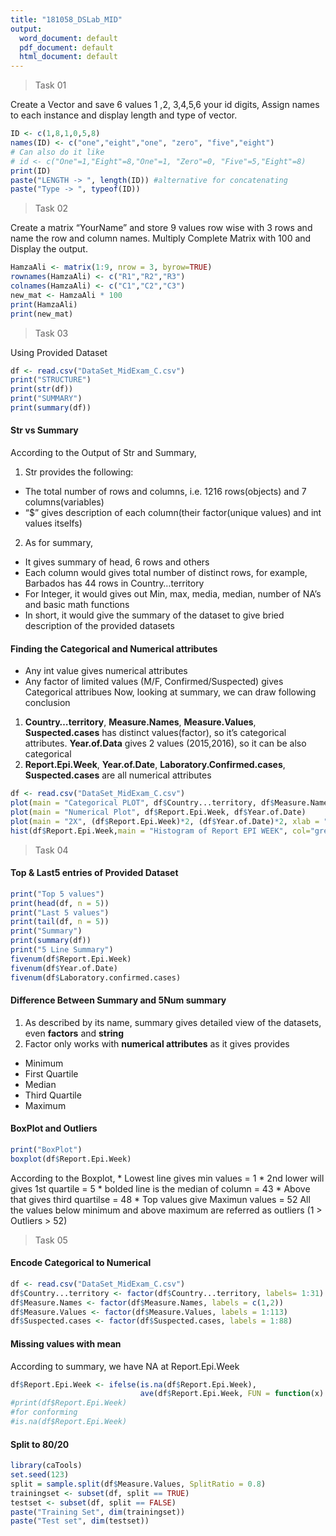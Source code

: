 ---
title: "181058_DSLab_MID"
output:
  word_document: default
  pdf_document: default
  html_document: default
---

>Task 01

Create a Vector and save 6 values 1 ,2, 3,4,5,6 your id digits, Assign names to each instance and display length and type of vector.

```{r}
ID <- c(1,8,1,0,5,8)
names(ID) <- c("one","eight","one", "zero", "five","eight")
# Can also do it like 
# id <- c("One"=1,"Eight"=8,"One"=1, "Zero"=0, "Five"=5,"Eight"=8)
print(ID)
paste("LENGTH -> ", length(ID)) #alternative for concatenating
paste("Type -> ", typeof(ID)) 
```

>Task 02

Create a matrix "YourName" and store 9 values row wise with 3 rows and name the row and column names. Multiply Complete Matrix with 100 and Display the output.

```{r}
HamzaAli <- matrix(1:9, nrow = 3, byrow=TRUE)
rownames(HamzaAli) <- c("R1","R2","R3")
colnames(HamzaAli) <- c("C1","C2","C3")
new_mat <- HamzaAli * 100
print(HamzaAli)
print(new_mat)
```

>Task 03

Using Provided Dataset

```{r}
df <- read.csv("DataSet_MidExam_C.csv")
print("STRUCTURE")
print(str(df))
print("SUMMARY")
print(summary(df))
```
#### Str vs Summary
According to the Output of Str and Summary, 

1. Str provides the following:
  +   The total number of rows and columns, i.e. 1216 rows(objects) and 7 columns(variables)
  +   "$" gives description of each column(their factor(unique values) and int values itselfs)
  
2. As for summary, 
  +   It gives summary of head, 6 rows and others
  +   Each column would gives total number of distinct rows, for example, Barbados has 44 rows in Country...territory
  +   For Integer, it would gives out Min, max, media, median, number of NA's and basic math functions
  +   In short, it would give the summary of the dataset to give bried description of the provided datasets
  
#### Finding the Categorical and Numerical attributes 
  *   Any int value gives numerical attributes
  *   Any factor of limited values (M/F, Confirmed/Suspected) gives Categorical attribues
Now, looking at summary, we can draw following conclusion
  1.  **Country...territory**, **Measure.Names**, **Measure.Values**, **Suspected.cases** has distinct values(factor), so it's categorical attributes. **Year.of.Data** gives 2 values (2015,2016), so it can be also categorical 
  2.  **Report.Epi.Week**, **Year.of.Date**, **Laboratory.Confirmed.cases**, **Suspected.cases** are all numerical attributes
  
```{r}
df <- read.csv("DataSet_MidExam_C.csv")
plot(main = "Categorical PLOT", df$Country...territory, df$Measure.Names)
plot(main = "Numerical Plot", df$Report.Epi.Week, df$Year.of.Date)
plot(main = "2X", (df$Report.Epi.Week)*2, (df$Year.of.Date)*2, xlab = "X", ylab="Y")
hist(df$Report.Epi.Week,main = "Histogram of Report EPI WEEK", col="green", breaks = 10)
```



>Task 04

#### Top & Last5 entries of Provided Dataset
```{r}
print("Top 5 values")
print(head(df, n = 5))
print("Last 5 values")
print(tail(df, n = 5))
print("Summary")
print(summary(df))
print("5 Line Summary")
fivenum(df$Report.Epi.Week)
fivenum(df$Year.of.Date)
fivenum(df$Laboratory.confirmed.cases)
```
#### Difference Between Summary and 5Num summary

1. As described by its name, summary gives detailed view of the datasets, even __factors__ and __string__
2. Factor only works with __numerical attributes__ as it gives provides 
* Minimum
* First Quartile
* Median
* Third Quartile
* Maximum


#### BoxPlot and Outliers

```{r}
print("BoxPlot")
boxplot(df$Report.Epi.Week)
```
 According to the Boxplot, 
 * Lowest line gives min values = 1
 * 2nd lower will gives 1st quartile = 5
 * bolded line is the median of column = 43 
 * Above that gives third quartilse = 48 
 * Top values give Maximun values = 52
 All the values below minimum and above maximum are referred as outliers 
 (1 > Outliers > 52)
 
 >Task 05

#### Encode Categorical to Numerical
```{r}
df <- read.csv("DataSet_MidExam_C.csv")
df$Country...territory <- factor(df$Country...territory, labels= 1:31)
df$Measure.Names <- factor(df$Measure.Names, labels = c(1,2))
df$Measure.Values <- factor(df$Measure.Values, labels = 1:113)
df$Suspected.cases <- factor(df$Suspected.cases, labels = 1:88)
```

#### Missing values with mean
According to summary, we have NA at Report.Epi.Week
```{r}
df$Report.Epi.Week <- ifelse(is.na(df$Report.Epi.Week),
                             ave(df$Report.Epi.Week, FUN = function(x) mean(x, na.rm = TRUE)), df$Report.Epi.Week)
#print(df$Report.Epi.Week)
#for conforming
#is.na(df$Report.Epi.Week)
```
#### Split to 80/20
```{r}
library(caTools)
set.seed(123)
split = sample.split(df$Measure.Values, SplitRatio = 0.8)
trainingset <- subset(df, split == TRUE)
testset <- subset(df, split == FALSE)
paste("Training Set", dim(trainingset)) 
paste("Test set", dim(testset))

```